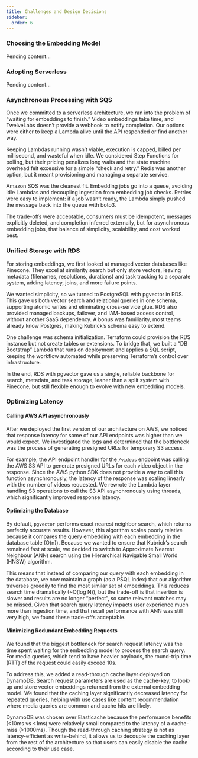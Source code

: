 ```yaml
---
title: Challenges and Design Decisions
sidebar:
  order: 6
---
```



###  Choosing the Embedding Model

Pending content...

### Adopting Serverless

Pending content...

### Asynchronous Processing with SQS

Once we committed to a serverless architecture, we ran into the problem of
“waiting for embeddings to finish.” Video embeddings take time, and TwelveLabs
doesn’t provide a webhook to notify completion. Our options were either to keep
a Lambda alive until the API responded or find another way.

Keeping Lambdas running wasn’t viable, execution is capped, billed per
millisecond, and wasteful when idle. We considered Step Functions for polling,
but their pricing penalizes long waits and the state machine overhead felt
excessive for a simple “check and retry.” Redis was another option, but it
meant provisioning and managing a separate service.

<ThemedDiagram src='simplified_architecture.png' alt='Kubrick Search' />

Amazon SQS was the cleanest fit. Embedding jobs go into a queue, avoiding idle
Lambdas and decoupling ingestion from embedding job checks. Retries were easy
to implement: if a job wasn’t ready, the Lambda simply pushed the message back
into the queue with boto3.

The trade-offs were acceptable, consumers must be idempotent, messages
explicitly deleted, and completion inferred externally, but for asynchronous
embedding jobs, that balance of simplicity, scalability, and cost worked best.

### Unified Storage with RDS

For storing embeddings, we first looked at managed vector databases like
Pinecone. They excel at similarity search but only store vectors, leaving
metadata (filenames, resolutions, durations) and task tracking to a separate
system, adding latency, joins, and more failure points.

<ThemedDiagram src='simplified_architecture.png' alt='Kubrick Search' />

We wanted simplicity, so we turned to PostgreSQL with pgvector in RDS. This gave
us both vector search and relational queries in one schema, supporting atomic
writes and eliminating cross-service glue. RDS also provided managed backups,
failover, and IAM-based access control, without another SaaS dependency. A bonus
was familiarity, most teams already know Postgres, making Kubrick’s schema easy
to extend.

One challenge was schema initialization. Terraform could provision the RDS
instance but not create tables or extensions. To bridge that, we built a “DB
Bootstrap” Lambda that runs on deployment and applies a SQL script, keeping the
workflow automated while preserving Terraform’s control over infrastructure.

In the end, RDS with pgvector gave us a single, reliable backbone for search,
metadata, and task storage, leaner than a split system with Pinecone, but still
flexible enough to evolve with new embedding models.

### Optimizing Latency

#### Calling AWS API asynchronously

After we deployed the first version of our architecture on AWS, we noticed that
response latency for some of our API endpoints was higher than we would expect.
We investigated the logs and determined that the bottleneck was the process of
generating presigned URLs for temporary S3 access.

For example, the API endpoint handler for the `/videos` endpoint was calling the
AWS S3 API to generate presigned URLs for each video object in the response.
Since the AWS python SDK does not provide a way to call this function
asynchronously, the latency of the response was scaling linearly with the number
of videos requested. We rewrote the Lambda layer handling S3 operations to call
the S3 API asynchronously using threads, which significantly improved response
latency.

#### Optimizing the Database

By default, `pgvector` performs exact nearest neighbor search, which returns
perfectly accurate results. However, this algorithm scales poorly relative
because it compares the query embedding with each embedding in the database
table (O(n)). Because we wanted to ensure that Kubrick’s search remained fast at
scale, we decided to switch to Approximate Nearest Neighbour (ANN) search using
the Hierarchical Navigable Small World (HNSW) algorithm.

<ThemedDiagram src='simplified_architecture.png' alt='Kubrick Search' />

This means that instead of comparing our query with each embedding in the
database, we now maintain a graph (as a PSQL index) that our algorithm traverses
greedily to find the most similar set of embeddings. This reduces search time
dramatically (\~O(log N)), but the trade-off is that insertion is slower and
results are no longer “perfect”, so some relevant matches may be missed. Given
that search query latency impacts user experience much more than ingestion time,
and that recall performance with ANN was still very high, we found these
trade-offs acceptable.

#### Minimizing Redundant Embedding Requests

We found that the biggest bottleneck for search request latency was the time
spent waiting for the embedding model to process the search query. For media
queries, which tend to have heavier payloads, the round-trip time (RTT) of the
request could easily exceed 10s.

To address this, we added a read-through cache layer deployed on DynamoDB.
Search request parameters are used as the cache-key, to look-up and store vector
embeddings returned from the external embedding model. We found that the caching
layer significantly decreased latency for repeated queries, helping with use
cases like content recommendation where media queries are common and cache hits
are likely.

DynamoDB was chosen over Elasticache because the performance benefits (\<10ms vs
\<1ms) were relatively small compared to the latency of a cache-miss (\>1000ms).
Though the read-through caching strategy is not as latency-efficient as
write-behind, it allows us to decouple the caching layer from the rest of the
architecture so that users can easily disable the cache according to their use
case.
